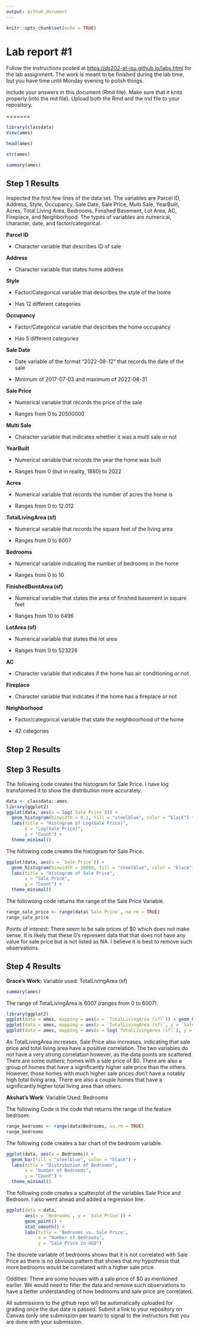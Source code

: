 ```yaml
---
output: github_document
---
```


<!-- README.md is generated from README.Rmd. Please edit the README.Rmd file -->

```r
knitr::opts_chunk$set(echo = TRUE)
```

# Lab report #1

Follow the instructions posted at <https://ds202-at-isu.github.io/labs.html> for the lab assignment. The work is meant to be finished during the lab time, but you have time until Monday evening to polish things.

Include your answers in this document (Rmd file). Make sure that it knits properly (into the md file). Upload both the Rmd and the md file to your repository.

=======

```r
library(classdata)
View(ames)

head(ames)

str(ames)

summary(ames)
```

## Step 1 Results

Inspected the first few lines of the data set. The variables are Parcel ID, Address, Style, Occupancy, Sale Date, Sale Price, Multi Sale, YearBuilt, Acres, Total Living Area, Bedrooms, Finished Basement, Lot Area, AC, Fireplace, and Neighborhood. The types of variables are numerical, character, date, and factor/categorical.

**Parcel ID**

-   Character variable that describes ID of sale

**Address**

-   Character variable that states home address

**Style**

-   Factor/Categorical variable that describes the style of the home

-   Has 12 different categories

**Occupancy**

-   Factor/Categorical variable that describes the home occupancy

-   Has 5 different categories

**Sale Date**

-   Date variable of the format "2022-08-12" that records the date of the sale

-   Minimum of 2017-07-03 and maximum of 2022-08-31

**Sale Price**

-   Numerical variable that records the price of the sale

-   Ranges from 0 to 20500000

**Multi Sale**

-   Character variable that indicates whether it was a multi sale or not

**YearBuilt**

-   Numerical variable that records the year the home was built

-   Ranges from 0 (but in reality, 1880) to 2022

**Acres**

-   Numerical variable that records the number of acres the home is

-   Ranges from 0 to 12.012

**TotalLivingArea (sf)**

-   Numerical variable that records the square feet of the living area

-   Ranges from 0 to 6007

**Bedrooms**

-   Numerical variable indicating the number of bedrooms in the home

-   Ranges from 0 to 10

**FinishedBsmtArea (sf)**

-   Numerical variable that states the area of finished basement in square feet

-   Ranges from 10 to 6496

**LotArea (sf)**

-   Numerical variable that states the lot area

-   Ranges from 0 to 523228

**AC**

-   Character variable that indicates if the home has air conditioning or not

**Fireplace**

-   Character variable that indicates if the home has a fireplace or not

**Neighborhood**

-   Factor/categorical variable that state the neighboorhood of the home

-   42 categories

## Step 2 Results


## Step 3 Results

The following code creates the histogram for Sale Price. I have log transformed it to show the distribution more accurately.

```r
data <- classdata::ames
library(ggplot2)
ggplot(data, aes(x = log(`Sale Price`))) +
  geom_histogram(binwidth = 0.1, fill = "steelblue", color = "black") +
  labs(title = "Histogram of Log(Sale Price)",
       x = "Log(Sale Price)",
       y = "Count") +
  theme_minimal()

```

The following code creates the histogram for Sale Price.

```r
ggplot(data, aes(x = `Sale Price`)) +
  geom_histogram(binwidth = 10000, fill = "steelblue", color = "black") +
  labs(title = "Histogram of Sale Price",
       x = "Sale Price",
       y = "Count") +
  theme_minimal()
```

The followoing code returns the range of the Sale Price Variable.

```r
range_sale_price <- range(data$`Sale Price`, na.rm = TRUE)
range_sale_price
```

Points of interest: There seem to be sale prices of \$0 which does not make sense. It is likely that these 0's represent data that that does not have any value for sale price but is not listed as NA. I believe it is best to remove such observations.

## Step 4 Results

**Grace's Work:** Variable used: TotalLivingArea (sf)

```r
summary(ames)
```

The range of TotalLivingArea is 6007 (ranges from 0 to 6007).

```r
library(ggplot2)
ggplot(data = ames, mapping = aes(x = `TotalLivingArea (sf)`)) + geom_histogram(binwidth = 10)
ggplot(data = ames, mapping = aes(x = `TotalLivingArea (sf)`, y = `Sale Price`)) + geom_point()
ggplot(data = ames, mapping = aes(x = log(`TotalLivingArea (sf)`), y = log(`Sale Price`))) + geom_point()
```

As TotalLivingArea increases, Sale Price also increases, indicating that sale price and total living area have a positive correlation. The two variables do not have a very strong correlation however, as the data points are scattered. There are some outliers; homes with a sale price of $0. There are also a group of homes that have a significantly higher sale price than the others. However, those homes with much higher sale prices don't have a notably high total living area. There are also a couple homes that have a significantly higher total living area than others.

**Akshat's Work**: Variable Used: Bedrooms

The following Code is the code that returns the range of the feature bedroom:

```r
range_bedrooms <- range(data$Bedrooms, na.rm = TRUE)
range_bedrooms
```

The following code creates a bar chart of the bedroom variable.

```r
ggplot(data, aes(x = Bedrooms)) +
  geom_bar(fill = "steelblue", color = "black") +
  labs(title = "Distribution of Bedrooms",
       x = "Number of Bedrooms",
       y = "Count") +
  theme_minimal()

```

The following code creates a scatterplot of the variables Sale Price and Bedroom. I also went ahead and added a regression line.

```r
ggplot(data = data,
       aes(x = `Bedrooms`, y = `Sale Price`)) +
       geom_point() +
       stat_smooth() +
       labs(title = 'Bedrooms vs. Sale Price',
            x = "Number of Bedrooms",
            y = "Sale Price in USD")
```

The discrete variable of bedrooms shows that it is not correlated with Sale Price as there is no obvious pattern that shows that my hypothesis that more bedrooms would be correlated with a higher sale price.

Oddities: There are some houses with a sale price of \$0 as mentioned earlier. We would need to filter the data and remove such observations to have a better understanding of how bedrooms and sale price are correlated.

All submissions to the github repo will be automatically uploaded for grading once the due date is passed. Submit a link to your repository on Canvas (only one submission per team) to signal to the instructors that you are done with your submission.
